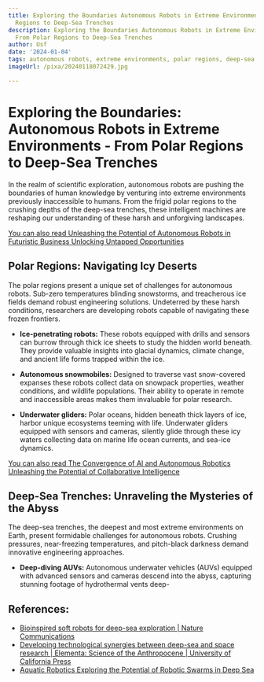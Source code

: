 ```yaml
---
title: Exploring the Boundaries Autonomous Robots in Extreme Environments - From Polar
  Regions to Deep-Sea Trenches
description: Exploring the Boundaries Autonomous Robots in Extreme Environments -
  From Polar Regions to Deep-Sea Trenches
author: Usf
date: '2024-01-04'
tags: autonomous robots, extreme environments, polar regions, deep-sea trenches
imageUrl: /pixa/20240118072429.jpg

---
```

# Exploring the Boundaries: Autonomous Robots in Extreme Environments - From  Polar Regions  to Deep-Sea Trenches

In the realm of scientific  exploration, autonomous robots are pushing the boundaries of human knowledge  by  venturing into extreme environments previously inaccessible to humans. From the frigid polar regions  to the crushing depths of the deep-sea trenches,  these intelligent machines are reshaping our understanding of  these  harsh and unforgiving landscapes.

[You  can also read Unleashing the Potential of Autonomous Robots in Futuristic Business  Unlocking Untapped Opportunities](Unleashing%20the%20Potential%20of%20Autonomous%20Robots%20in%20Futuristic%20Business%20Unlocking%20Untapped%20Opportunities)


## Polar  Regions:  Navigating Icy Deserts

The polar regions present a unique set of challenges for autonomous robots. Sub-zero  temperatures blinding snowstorms, and  treacherous ice fields demand robust  engineering solutions.  Undeterred by these harsh conditions, researchers are developing robots capable of navigating these frozen frontiers.

* **Ice-penetrating robots:** These robots equipped with drills and sensors can burrow through thick ice sheets to  study the  hidden world beneath. They provide valuable insights into glacial dynamics, climate change, and ancient life  forms trapped within the ice.

* **Autonomous snowmobiles:**  Designed to traverse vast  snow-covered expanses these robots collect data on snowpack properties, weather conditions, and wildlife populations. Their ability  to operate in remote and inaccessible areas makes them invaluable for  polar research.

* **Underwater gliders:** Polar oceans, hidden beneath thick layers of ice, harbor unique ecosystems teeming with life. Underwater gliders equipped with sensors and cameras, silently glide through these  icy waters collecting data on marine life  ocean currents, and sea-ice  dynamics.

[You can also read The Convergence of AI and Autonomous Robotics Unleashing the Potential of Collaborative Intelligence](The%20Convergence%20of%20AI%20and%20Autonomous%20Robotics%20Unleashing%20the%20Potential%20of%20Collaborative%20Intelligence)


## Deep-Sea Trenches: Unraveling the Mysteries of  the Abyss

The deep-sea trenches, the  deepest and most extreme environments on Earth, present formidable challenges for autonomous robots. Crushing pressures, near-freezing temperatures, and pitch-black  darkness demand innovative engineering approaches.

* **Deep-diving AUVs:** Autonomous underwater vehicles (AUVs) equipped with advanced sensors and cameras descend into the abyss, capturing stunning footage of hydrothermal vents deep-

## References:
- [Bioinspired soft robots for deep-sea exploration | Nature Communications](https://www.nature.com/articles/s41467-023-42882-3)
- [Developing technological synergies between deep-sea and space research | Elementa: Science of the Anthropocene | University of California Press](https://online.ucpress.edu/elementa/article/10/1/00064/120099/Developing-technological-synergies-between-deep)
- [Aquatic Robotics Exploring the Potential of Robotic Swarms in Deep Sea](https://utilitiesone.com/aquatic-robotics-exploring-the-potential-of-robotic-swarms-in-deep-sea)
